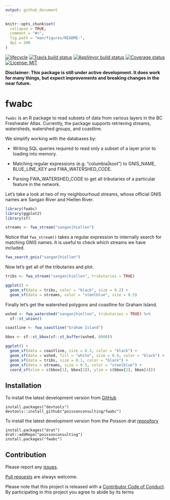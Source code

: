 ```yaml
---
output: github_document
---
```


<!-- README.md is generated from README.Rmd. Please edit that file -->

```r
knitr::opts_chunk$set(
  collapse = TRUE,
  comment = "#>",
  fig.path = "man/figures/README-",
  dpi = 300
)
```
[![lifecycle](https://img.shields.io/badge/lifecycle-experimental-orange.svg)](https://www.tidyverse.org/lifecycle/#experimental)
[![Travis build status](https://travis-ci.org/poissonconsulting/fwabc.svg?branch=master)](https://travis-ci.org/poissonconsulting/fwabc)
[![AppVeyor build status](https://ci.appveyor.com/api/projects/status/github/poissonconsulting/fwabc?branch=master&svg=true)](https://ci.appveyor.com/project/poissonconsulting/fwabc)
[![Coverage status](https://codecov.io/gh/poissonconsulting/fwabc/branch/master/graph/badge.svg)](https://codecov.io/github/poissonconsulting/fwabc?branch=master)
[![License: MIT](https://img.shields.io/badge/License-MIT-green.svg)](https://opensource.org/licenses/MIT)

**Disclaimer: This package is still under active development. It does work for many things, but expect improvements and breaking changes in the near future.**

# fwabc

`fwabc` is an R package to read subsets of data from various layers in the BC Freshwater Atlas.
Currently, the package supports retrieving streams, watersheds, watershed groups, and coastline.  

We simplify working with the databases by:  

+ Writing SQL queries required to read only a subset of a layer prior to loading into memory.  

+ Matching regular expressions (e.g. "columbia|koot") to GNIS_NAME, BLUE_LINE_KEY and FWA_WATERSHED_CODE.  

+ Parsing FWA_WATERSHED_CODE to get all tributaries of a particular feature in the network.  


Let's take a look at two of my neighbourhoud streams, whose official GNIS names are Sangan River and Hiellen River.
```r
library(fwabc)
library(ggplot2)
library(sf)

streams <- fwa_stream("sangan|hiellen")
```

Notice that `fwa_stream()` takes a regular expression to internally search for matching GNIS names.  It is useful to check which streams we have included.
```r
fwa_search_gnis("sangan|hiellen")
```

Now let's get all of the tributaries and plot.
```r
tribs <- fwa_stream("sangan|hiellen", tributaries = TRUE)

ggplot() +
  geom_sf(data = tribs, color = "black", size = 0.2) +
  geom_sf(data = streams, color = "steelblue", size = 0.5) 

```

Finally let's get the watershed polygons and coastline for Graham Island.
```r
wshed <- fwa_watershed("sangan|hiellen", tributaries = TRUE) %>% 
  sf::st_union()

coastline <- fwa_coastline("Graham Island")

bbox <- sf::st_bbox(sf::st_buffer(wshed, 8000))

ggplot() +
  geom_sf(data = coastline, size = 0.3, color = "black") +
  geom_sf(data = wshed, fill = "white", size = 0.4, color = "black") +
  geom_sf(data = tribs, size = 0.1, color = "black") +
  geom_sf(data = streams, size = 0.5, color = "steelblue") +
  coord_sf(xlim = c(bbox[1], bbox[3]), ylim = c(bbox[2], bbox[4]))

```

## Installation

To install the latest development version from [GitHub](https://github.com/poissonconsulting/fwabc)
```
install.packages("devtools")
devtools::install_github("poissonconsulting/fwabc")
```

To install the latest development version from the Poisson drat [repository](https://github.com/poissonconsulting/drat)
```
install.packages("drat")
drat::addRepo("poissonconsulting")
install.packages("fwabc")
```

## Contribution

Please report any [issues](https://github.com/poissonconsulting/fwabc/issues).

[Pull requests](https://github.com/poissonconsulting/fwabc/pulls) are always welcome.

Please note that this project is released with a [Contributor Code of Conduct](CONDUCT.md). 
By participating in this project you agree to abide by its terms
